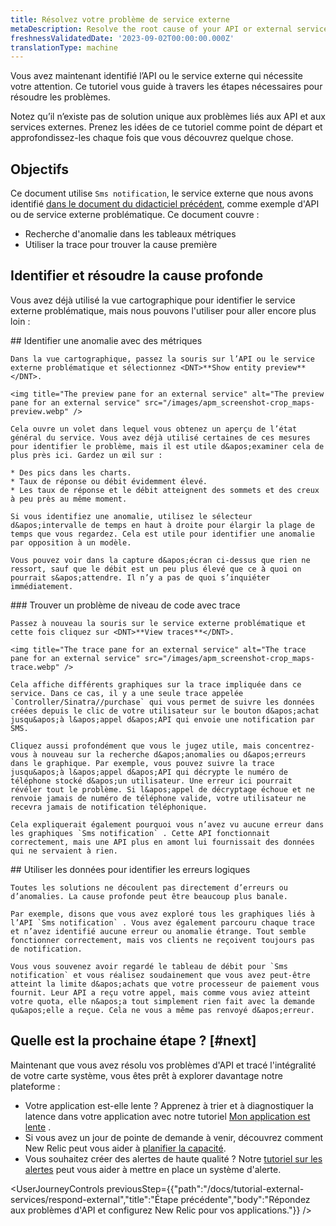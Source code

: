 ```yaml
---
title: Résolvez votre problème de service externe
metaDescription: Resolve the root cause of your API or external service problems
freshnessValidatedDate: '2023-09-02T00:00:00.000Z'
translationType: machine
---
```


Vous avez maintenant identifié l’API ou le service externe qui nécessite votre attention. Ce tutoriel vous guide à travers les étapes nécessaires pour résoudre les problèmes.

Notez qu’il n’existe pas de solution unique aux problèmes liés aux API et aux services externes. Prenez les idées de ce tutoriel comme point de départ et approfondissez-les chaque fois que vous découvrez quelque chose.

## Objectifs

Ce document utilise `Sms notification`, le service externe que nous avons identifié [dans le document du didacticiel précédent](/docs/tutorial-external-services/respond-external), comme exemple d&apos;API ou de service externe problématique. Ce document couvre :

* Recherche d&apos;anomalie dans les tableaux métriques
* Utiliser la trace pour trouver la cause première

## Identifier et résoudre la cause profonde

Vous avez déjà utilisé la vue cartographique pour identifier le service externe problématique, mais nous pouvons l&apos;utiliser pour aller encore plus loin :

<Steps>
  <Step>
    ## Identifier une anomalie avec des métriques

    Dans la vue cartographique, passez la souris sur l’API ou le service externe problématique et sélectionnez <DNT>**Show entity preview**</DNT>.

    <img title="The preview pane for an external service" alt="The preview pane for an external service" src="/images/apm_screenshot-crop_maps-preview.webp" />

    Cela ouvre un volet dans lequel vous obtenez un aperçu de l’état général du service. Vous avez déjà utilisé certaines de ces mesures pour identifier le problème, mais il est utile d&apos;examiner cela de plus près ici. Gardez un œil sur :

    * Des pics dans les charts.
    * Taux de réponse ou débit évidemment élevé.
    * Les taux de réponse et le débit atteignent des sommets et des creux à peu près au même moment.

    Si vous identifiez une anomalie, utilisez le sélecteur d&apos;intervalle de temps en haut à droite pour élargir la plage de temps que vous regardez. Cela est utile pour identifier une anomalie par opposition à un modèle.

    Vous pouvez voir dans la capture d&apos;écran ci-dessus que rien ne ressort, sauf que le débit est un peu plus élevé que ce à quoi on pourrait s&apos;attendre. Il n’y a pas de quoi s’inquiéter immédiatement.
  </Step>

  <Step>
    ### Trouver un problème de niveau de code avec trace

    Passez à nouveau la souris sur le service externe problématique et cette fois cliquez sur <DNT>**View traces**</DNT>.

    <img title="The trace pane for an external service" alt="The trace pane for an external service" src="/images/apm_screenshot-crop_maps-trace.webp" />

    Cela affiche différents graphiques sur la trace impliquée dans ce service. Dans ce cas, il y a une seule trace appelée `Controller/Sinatra//purchase` qui vous permet de suivre les données créées depuis le clic de votre utilisateur sur le bouton d&apos;achat jusqu&apos;à l&apos;appel d&apos;API qui envoie une notification par SMS.

    Cliquez aussi profondément que vous le jugez utile, mais concentrez-vous à nouveau sur la recherche d&apos;anomalies ou d&apos;erreurs dans le graphique. Par exemple, vous pouvez suivre la trace jusqu&apos;à l&apos;appel d&apos;API qui décrypte le numéro de téléphone stocké d&apos;un utilisateur. Une erreur ici pourrait révéler tout le problème. Si l&apos;appel de décryptage échoue et ne renvoie jamais de numéro de téléphone valide, votre utilisateur ne recevra jamais de notification téléphonique.

    Cela expliquerait également pourquoi vous n’avez vu aucune erreur dans les graphiques `Sms notification` . Cette API fonctionnait correctement, mais une API plus en amont lui fournissait des données qui ne servaient à rien.
  </Step>

  <Step>
    ## Utiliser les données pour identifier les erreurs logiques

    Toutes les solutions ne découlent pas directement d’erreurs ou d’anomalies. La cause profonde peut être beaucoup plus banale.

    Par exemple, disons que vous avez exploré tous les graphiques liés à l’API `Sms notification` . Vous avez également parcouru chaque trace et n’avez identifié aucune erreur ou anomalie étrange. Tout semble fonctionner correctement, mais vos clients ne reçoivent toujours pas de notification.

    Vous vous souvenez avoir regardé le tableau de débit pour `Sms notification` et vous réalisez soudainement que vous avez peut-être atteint la limite d&apos;achats que votre processeur de paiement vous fournit. Leur API a reçu votre appel, mais comme vous aviez atteint votre quota, elle n&apos;a tout simplement rien fait avec la demande qu&apos;elle a reçue. Cela ne vous a même pas renvoyé d&apos;erreur.
  </Step>
</Steps>

## Quelle est la prochaine étape ? [#next]

Maintenant que vous avez résolu vos problèmes d&apos;API et tracé l&apos;intégralité de votre carte système, vous êtes prêt à explorer davantage notre plateforme :

* Votre application est-elle lente ? Apprenez à trier et à diagnostiquer la latence dans votre application avec notre tutoriel [Mon application est lente](/docs/tutorial-app-slow/root-causes) .
* Si vous avez un jour de pointe de demande à venir, découvrez comment New Relic peut vous aider à [planifier la capacité](/docs/tutorial-peak-demand/get-started).
* Vous souhaitez créer des alertes de haute qualité ? Notre [tutoriel sur les alertes](/docs/tutorial-create-alerts/create-new-relic-alerts/) peut vous aider à mettre en place un système d&apos;alerte.

<UserJourneyControls previousStep={{"path":"/docs/tutorial-external-services/respond-external","title":"Étape précédente","body":"Répondez aux problèmes d'API et configurez New Relic pour vos applications."}} />